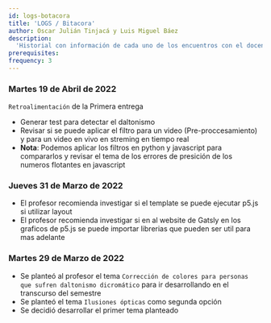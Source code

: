 ```yaml
---
id: logs-botacora
title: 'LOGS / Bitacora'
author: Oscar Julián Tinjacá y Luis Miguel Báez
description:
  'Historial con información de cada uno de los encuentros con el docente'
prerequisites:
frequency: 3
---
```


### Martes 19 de Abril de 2022

`Retroalimentación` de la Primera entrega

* Generar test para detectar el daltonismo
* Revisar si se puede aplicar el filtro para un video (Pre-proccesamiento) y para un video en vivo en streming en tiempo real
* **Nota**: Podemos aplicar los filtros en python y javascript para compararlos y revisar el tema de los errores de presición de los numeros flotantes en javascript

### Jueves 31 de Marzo de 2022

* El profesor recomienda investigar si el template se puede ejecutar p5.js si utilizar layout
* El profesor recomienda investigar si en al website de Gatsly en los graficos de p5.js se puede importar librerias que pueden ser util para mas adelante

### Martes 29 de Marzo de 2022

* Se planteó al profesor el tema `Corrección de colores para personas que sufren daltonismo dicromático` para ir desarrollando en el transcurso del semestre
* Se planteó el tema `Ilusiones ópticas` como segunda opción
* Se decidió desarrollar el primer tema planteado